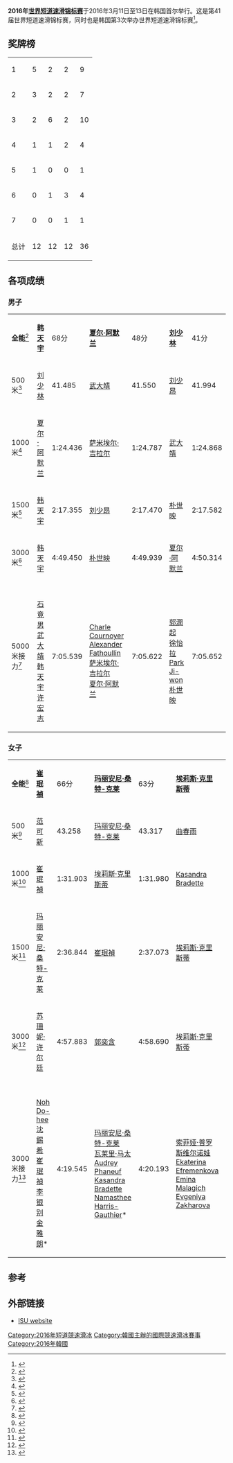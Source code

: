 {{NoteTA
|G1=Sports
|T=zh-hans:2016年世界短道速滑锦标赛;zh-tw:2016年世界短道競速滑冰錦標賽;zh-hant:2016年世界短道速滑錦標賽;
|1=zh-hans:世界短道速滑锦标赛;zh-tw:世界短道競速滑冰錦標賽;zh-hant:世界短道速滑錦標賽;
|2=zh-hans:短道速滑;zh-tw:短道競速滑冰;zh-hant:短道速滑;
}}
{{Infobox Skating event
|event         = 2016年世界短道速滑锦标赛
|image         = 
|caption       = 
|venue         = {{KOR}}[[首尔|首尔]][[木洞体育场|木洞冰上中心]]
|dates         = 2016年3月11日至13日
|competitors   = 
|nations       = 34
|goldm         = [[韩天宇|韩天宇]]
|goldmNation   = CHN
|silverm       = [[夏尔·阿默兰|夏尔·阿默兰]]
|silvermNation = CAN
|bronzem       = [[刘少林|刘少林]]
|bronzemNation = HUN
|goldw         = [[崔珉禎|崔珉禎]]
|goldwNation   = KOR
|silverw       = [[玛丽安尼·桑特-克莱|玛丽安尼·桑特-克莱]]
|silverwNation = CAN
|bronzew       = [[埃莉斯·克里斯蒂|埃莉斯·克里斯蒂]]
|bronzewNation = GBR
|prev          = [[2015年世界短道競速滑冰錦標賽|2015]]
|next          = [[2017年世界短道競速滑冰錦標賽|2017]]
}}
'''2016年[[世界短道速滑锦标赛|世界短道速滑锦标赛]]'''于2016年3月11日至13日在韩国首尔举行。这是第41届世界短道速滑锦标赛，同时也是韩国第3次举办世界短道速滑锦标赛<ref>{{cite web|url=http://www.isu.org/media/269980/announcement-wstss-championships-2016-seoul.pdf|title=South Korea to Host 2016 World Short Track Champs|publisher=[[国际滑冰联盟|ISU]]|accessdate=2016-10-30}}{{dead link|date=2018年5月 |bot=InternetArchiveBot |fix-attempted=yes }}</ref>。

==奖牌榜==
{| {{RankedMedalTable|nation-width=200px}}
|-
|1||align=left|{{CHN}}||5||2||2||9
|-
|2||align=left|{{KOR}}||3||2||2||7
|-
|3||align=left|{{CAN}}||2||6||2||10
|-
|4||align=left|{{HUN}}||1||1||2||4
|-
|5||align=left|{{NED}}||1||0||0||1
|-
|6||align=left|{{GBR2}}||0||1||3||4
|-
|7||align=left|{{RUS}}||0||0||1||1
|-
!colspan=2| 总计 || 12 || 12 || 12 || 36
|}

==各项成绩==
===男子===
{| {{MedalistTable|type=项目|columns=2}}
|-
| '''全能'''<ref>{{cite web|url=http://shorttrack.sportresult.com/Results.aspx?evt=11213100000028&gen=m&ref=17513&view=ocl|title=Men's overall results|work=ISU|accessdate=2016-10-30|archive-date=2016-08-12|archive-url=https://web.archive.org/web/20160812035141/http://shorttrack.sportresult.com/Results.aspx?evt=11213100000028&gen=m&ref=17513&view=ocl|dead-url=no}}</ref>
| '''[[韩天宇|韩天宇]]'''<br>'''{{CHN}}''' || 68分
| '''[[夏尔·阿默兰|夏尔·阿默兰]]'''<br>'''{{CAN}}''' || 48分 
| '''[[刘少林|刘少林]]'''<br>'''{{HUN}}''' || 41分
|-
| 500米<ref>{{cite web|url=http://shorttrack.sportresult.com/Results.aspx?evt=11213100000028&gen=m&ref=17515&view=dcl|title=Men's 500 m results|work=ISU|accessdate=2016-10-30|archive-date=2016-08-15|archive-url=https://web.archive.org/web/20160815212710/http://shorttrack.sportresult.com/Results.aspx?evt=11213100000028&gen=m&ref=17515&view=dcl|dead-url=no}}</ref>
| [[刘少林|刘少林]]<br>{{HUN}} || 41.485
| [[武大靖|武大靖]]<br>{{CHN}} || 41.550
| [[刘少昂|刘少昂]]<br>{{HUN}} || 41.994
|-
| 1000米<ref>{{cite web|url=http://shorttrack.sportresult.com/Results.aspx?evt=11213100000028&gen=m&ref=17517&view=dcl|title=Men's 1000 m results|work=ISU|accessdate=2016-10-30|archive-date=2016-08-11|archive-url=https://web.archive.org/web/20160811035500/http://shorttrack.sportresult.com/Results.aspx?evt=11213100000028&gen=m&ref=17517&view=dcl|dead-url=no}}</ref>
| [[夏尔·阿默兰|夏尔·阿默兰]]<br>{{CAN}} || 1:24.436
| [[萨米埃尔·吉拉尔|萨米埃尔·吉拉尔]]<br>{{CAN}} || 1:24.787
| [[武大靖|武大靖]]<br>{{CHN}} || 1:24.868
|-
| 1500米<ref>{{cite web|url=http://shorttrack.sportresult.com/Results.aspx?evt=11213100000028&gen=m&ref=17557&view=rou|title=Men's 1500 m results|work=ISU|accessdate=2016-10-30|archive-date=2017-01-18|archive-url=https://web.archive.org/web/20170118071830/http://shorttrack.sportresult.com/Results.aspx?evt=11213100000028&gen=m&ref=17557&view=rou|dead-url=no}}</ref>
| [[韩天宇|韩天宇]]<br>{{CHN}} || 2:17.355
| [[刘少昂|刘少昂]]<br>{{HUN}} || 2:17.470
| [[朴世映|朴世映]]<br>{{KOR}} || 2:17.582
|-
| 3000米<ref>{{cite web|url=http://shorttrack.sportresult.com/Results.aspx?evt=11213100000028&gen=m&ref=17523&view=dcl|title=Men's 3000 m results|work=ISU|accessdate=2016-10-30|archive-date=2016-08-08|archive-url=https://web.archive.org/web/20160808182122/http://shorttrack.sportresult.com/Results.aspx?evt=11213100000028&gen=m&ref=17523&view=dcl|dead-url=no}}</ref>
| [[韩天宇|韩天宇]]<br>{{CHN}} || 4:49.450
| [[朴世映|朴世映]]<br>{{KOR}} || 4:49.939
| [[夏尔·阿默兰|夏尔·阿默兰]]<br>{{CAN}} || 4:50.314 
|-
| 5000米接力<ref>{{cite web|url=http://shorttrack.sportresult.com/Results.aspx?evt=11213100000028&gen=m&ref=17521&view=dcl|title=Men's 5000 m relay results|work=ISU|accessdate=2016-10-30|archive-date=2016-08-11|archive-url=https://web.archive.org/web/20160811035340/http://shorttrack.sportresult.com/Results.aspx?evt=11213100000028&gen=m&ref=17521&view=dcl|dead-url=no}}</ref>
| {{CHN}}<br>[[石竟男|石竟男]]<br>[[武大靖|武大靖]]<br>[[韩天宇|韩天宇]]<br>[[许宏志|许宏志]] || 7:05.539
| {{CAN}}<br>[[Charle_Cournoyer|Charle Cournoyer]]<br> [[Alexander_Fathoullin|Alexander Fathoullin]]<br>[[萨米埃尔·吉拉尔|萨米埃尔·吉拉尔]]<br>[[夏尔·阿默兰|夏尔·阿默兰]] || 7:05.622
| {{KOR}}<br>[[郭潤起|郭潤起]]<br>[[徐怡拉|徐怡拉]]<br>[[Park_Ji-won|Park Ji-won]]<br>[[朴世映|朴世映]] || 7:05.652
|}

===女子===
{| {{MedalistTable|type=项目|columns=2}}
|-
| '''全能'''<ref>{{cite web|url=http://shorttrack.sportresult.com/Results.aspx?evt=11213100000028&gen=w&ref=17513&view=ocl|title=Women's overall results|work=ISU|accessdate=2016-10-30|archive-date=2016-08-08|archive-url=https://web.archive.org/web/20160808221626/http://shorttrack.sportresult.com/Results.aspx?evt=11213100000028&gen=w&ref=17513&view=ocl|dead-url=no}}</ref>
| '''[[崔珉禎|崔珉禎]]<br>{{KOR}}''' || 66分
| '''[[玛丽安尼·桑特-克莱|玛丽安尼·桑特-克莱]]<br>{{CAN}}''' || 63分
| '''[[埃莉斯·克里斯蒂|埃莉斯·克里斯蒂]]<br>{{GBR2}} ''' || 47分
|-
| 500米<ref>{{cite web|url=http://shorttrack.sportresult.com/Results.aspx?evt=11213100000028&gen=w&ref=17514&view=dcl|title=Women's 500 m results|work=ISU|accessdate=2016-10-30|archive-date=2016-08-20|archive-url=https://web.archive.org/web/20160820054330/http://shorttrack.sportresult.com/Results.aspx?evt=11213100000028&gen=w&ref=17514&view=dcl|dead-url=no}}</ref>
| [[范可新|范可新]]<br>{{CHN}} || 43.258
| [[玛丽安尼·桑特-克莱|玛丽安尼·桑特-克莱]]<br>{{CAN}} || 43.317
| [[曲春雨|曲春雨]]<br>{{CHN}} || 43.389
|-
| 1000米<ref>{{cite web|url=http://shorttrack.sportresult.com/Results.aspx?evt=11213100000028&gen=w&ref=17516&view=dcl|title=Women's 1000 m results|work=ISU|accessdate=2016-10-30|archive-date=2017-12-01|archive-url=https://web.archive.org/web/20171201043958/http://shorttrack.sportresult.com/Results.aspx?evt=11213100000028&gen=w&ref=17516&view=dcl|dead-url=no}}</ref>
| [[崔珉禎|崔珉禎]]<br>{{KOR}} || 1:31.903
| [[埃莉斯·克里斯蒂|埃莉斯·克里斯蒂]]<br>{{GBR2}} || 1:31.980
| [[Kasandra_Bradette|Kasandra Bradette]]<br>{{CAN}} || 1:32.607
|-
| 1500米<ref>{{cite web|url=http://shorttrack.sportresult.com/Results.aspx?evt=11213100000028&gen=w&ref=17518&view=dcl|title=Women's 1500 m results|work=ISU|accessdate=2016-10-30|archive-date=2016-08-15|archive-url=https://web.archive.org/web/20160815211905/http://shorttrack.sportresult.com/Results.aspx?evt=11213100000028&gen=w&ref=17518&view=dcl|dead-url=no}}</ref>
| [[玛丽安尼·桑特-克莱|玛丽安尼·桑特-克莱]]<br>{{CAN}} || 2:36.844
| [[崔珉禎|崔珉禎]]<br>{{KOR}} || 2:37.073
| [[埃莉斯·克里斯蒂|埃莉斯·克里斯蒂]]<br>{{GBR2}} || 2:37.123
|-
| 3000米<ref>{{cite web|url=http://shorttrack.sportresult.com/Results.aspx?evt=11213100000028&gen=w&ref=17516&view=dcl|title=Women's 3000 m results|work=ISU|accessdate=2016-10-30|archive-date=2017-12-01|archive-url=https://web.archive.org/web/20171201043958/http://shorttrack.sportresult.com/Results.aspx?evt=11213100000028&gen=w&ref=17516&view=dcl|dead-url=no}}</ref>
| [[苏珊妮·许尔廷|苏珊妮·许尔廷]]<br>{{NED}} || 4:57.883
| [[郭奕含|郭奕含]]<br>{{CHN}} || 4:58.690
| [[埃莉斯·克里斯蒂|埃莉斯·克里斯蒂]]<br>{{GBR2}} || 5:14.360
|-
| 3000米接力<ref>{{cite web|url=http://shorttrack.sportresult.com/Results.aspx?evt=11213100000028&gen=w&ref=17516&view=dcl|title=Women's 3000 m relay results|work=ISU|accessdate=2016-10-30|archive-date=2017-12-01|archive-url=https://web.archive.org/web/20171201043958/http://shorttrack.sportresult.com/Results.aspx?evt=11213100000028&gen=w&ref=17516&view=dcl|dead-url=no}}</ref>
| {{KOR}}<br>[[Noh_Do-hee|Noh Do-hee]]<br>[[沈錫希|沈錫希]]<br>[[崔珉禎|崔珉禎]]<br>[[李银别|李银别]]<br>[[金雅朗|金雅朗]]* || 4:19.545
| {{CAN}}<br>[[玛丽安尼·桑特-克莱|玛丽安尼·桑特-克莱]]<br>[[瓦莱里·马太|瓦莱里·马太]]<br>[[Audrey_Phaneuf|Audrey Phaneuf]]<br>[[Kasandra_Bradette|Kasandra Bradette]]<br>[[Namasthee_Harris-Gauthier|Namasthee Harris-Gauthier]]* || 4:20.193
| {{RUS}}<br>[[索菲娅·普罗斯维尔诺娃|索菲娅·普罗斯维尔诺娃]]<br>[[Ekaterina_Efremenkova|Ekaterina Efremenkova]]<br>[[Emina_Malagich|Emina Malagich]]<br>[[Evgeniya_Zakharova|Evgeniya Zakharova]] || 4:24.945
|}

==参考==
{{Reflist|2}}

==外部链接==
*[https://web.archive.org/web/20160312110716/http://www.isu.org/en/short-track-speed-skating/calendar-of-events/2016/03/world-short-track-speed-skating-championships ISU website]

{{世界短道競速滑冰錦標賽}}

[[Category:2016年短道競速滑冰|Category:2016年短道競速滑冰]]
[[Category:韓國主辦的國際競速滑冰賽事|Category:韓國主辦的國際競速滑冰賽事]]
[[Category:2016年韓國|Category:2016年韓國]]